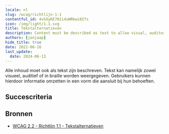 ```yaml
---
locale: nl
slug: /wcag/richtlijn-1-1
contentful_id: 4vGXyKE781i4uWRkwi8Ifs
icon: /img/light/1.1.svg
title: Tekstalternatieven
description: Content must be described as text to allow visual, auditory and tactile presentation.
authors: [janjaap]
hide_title: true
date: 2022-06-16
last_update:
  date: 2024-06-13
---
```


<Hero
  title="Tekstalternatieven"
  image="/img/light/1.1.svg"
  alt="WCAG 1.1 icon"
  prefix="Richtlijn 1.1"
/>

Alle inhoud moet ook als tekst zijn beschreven. Tekst kan namelijk zowel visueel, auditief of in braille worden weergegeven. Gebruikers kunnen hierdoor informatie omzetten in een vorm die aansluit bij hun behoeften.

## Succescriteria

<LinkList title="Succescriteria" isHighlighted={true}>
  <LinkListItem
    url="/nl/richtlijnen/wcag/succescriterium-1-1-1"
    title="Succescriterium 1.1.1 - Niet-tekstuele content"
    label="Niet-tekstuele content"
    description="Ensure that alternative text is available for all content without text."
    image="/img/light/1.1.1.svg"
    alt="WCAG 1.1.1 icon"
  />
</LinkList>

## Bronnen

- [WCAG 2.2 - Richtlijn 1.1 - Tekstalternatieven](https://www.w3.org/Translations/WCAG22-nl/#tekstalternatieven)
